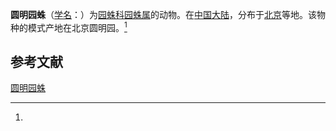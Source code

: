 {{Speciesbox
| name = 圆明园蛛
| status = 
| status_system = 
| image = 
| genus = Araneus
| species = yuanminensis
| authority = (Yin et al., 1990)<ref name='id13562'>{{cite web| url =http://www.bioinfo.cn/db05/BjdwSpecies.php?action=view&id=13562| title =圆明园蛛| work =《中国动物物种编目数据库》| publisher =中国科学院微生物研究所| author =中国科学院动物研究所| accessdate =2009-04-28| deadurl =yes| archiveurl =https://web.archive.org/web/20160305030654/http://www.bioinfo.cn/db05/BjdwSpecies.php?action=view&id=13562| archivedate =2016-03-05}}</ref>
}}

'''圆明园蛛'''（[[学名|学名]]：{{lang|la|''Araneus yuanminensis''}}）为[[园蛛科|园蛛科]][[园蛛属|园蛛属]]的动物。在[[中国大陆|中国大陆]]，分布于[[北京|北京]]等地。该物种的模式产地在北京圆明园。<ref name='id13562'/>

== 参考文献 ==
{{reflist}}

{{Wikispecies|Araneus yuanminensis}}
{{Taxonbar|from=Q2183579}}

[[Category:园蛛属|圆明园蛛]]


{{蜘蛛小作品}}